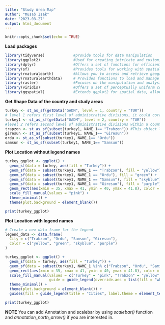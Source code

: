 ---
title: "Study Area Map"
author: "Musab Isak"
date: "2023-08-27"
output: html_document
---

```{r setup, include=FALSE}
knitr::opts_chunk$set(echo = TRUE)
```

**Load packages**

```{r}
library(tidyverse)             #provide tools for data manipulation 
library(ggplot2)               #Used for creating intricate and customizable data visualizations 
library(dplyr)                 #Offers a set of functions for efficient data manipulation
library(sf)                    #Provides tools for working with spatial data 
library(rnaturalearth)         #Allows you to access and retrieve geographical data from the Natural earth dataset for mapping and analysis.
library(rnaturalearthdata)     # Provides functions to load and manage Natural Earth data within R
library(raster)                #Focuses on the manipulation and analysis of gridded spatial data
library(viridis)               #Offers a set of perceptually uniform color scales for creating informative and visually appealing visualizations.
library(ggspatial)             #Extends ggplot2 for spatial data, allowing you to combine the power of ggplot2 with spatial visualizations and data.
```

**Get Shape Data of the country and study areas**

```{r}
turkey <- st_as_sf(getData("GADM", level = 1, country = "TUR")) 
# level 1 refers first level of administrative divisions, it could correspond to major regions or states within the country, like provinces or states in some other countries. 
turkey1 <- st_as_sf(getData("GADM", level = 2, country = "TUR")) 
#level 2 refers second level of administrative divisions within a country.  It's a more detailed breakdown of administrative regions. 
trapzon <- st_as_sf(subset(turkey1, NAME_1== "Trabzon")) #This object likely contains the spatial information for the administrative region named "Trabzon."
giresun <- st_as_sf(subset(turkey1, NAME_1== "Giresun"))
ordu <- st_as_sf(subset(turkey1, NAME_1== "Ordu"))
samsun <- st_as_sf(subset(turkey1, NAME_1== "Samsun"))
```

**Plot Location without legend names**

```{r}
turkey_ggplot <- ggplot() +
  geom_sf(data = turkey, aes(fill = "Turkey")) +
  geom_sf(data = subset(turkey1, NAME_1 == "Trabzon"), fill = "yellow") + 
  geom_sf(data = subset(turkey1, NAME_1 == "Ordu"), fill = "green") +
  geom_sf(data = subset(turkey1, NAME_1 == "Samsun"), fill = "skyblue") +
  geom_sf(data = subset(turkey1, NAME_1 == "Giresun"), fill = "purple") +
  geom_rect(aes(xmin = 35, xmax = 41, ymin = 40, ymax = 41.8), color = "black", fill = NA) +
  scale_fill_manual(values = "pink") +
  theme_minimal() +
  theme(plot.background = element_blank())

print(turkey_ggplot)
```

**Plot Location with legend names**

```{r}
# Create a new data frame for the legend
legend_data <- data.frame(
  City = c("Trabzon", "Ordu", "Samsun", "Giresun"),
  Color = c("yellow", "green", "skyblue", "purple")
)

turkey_ggplot <- ggplot() +
  geom_sf(data = turkey, aes(fill = "Turkey")) +
  geom_sf(data = subset(turkey1, NAME_1 %in% c("Trabzon", "Ordu", "Samsun", "Giresun")), aes(fill = NAME_1)) +
  geom_rect(aes(xmin = 35, xmax = 41, ymin = 40, ymax = 41.8), color = "black", fill = NA) +
  scale_fill_manual(values = c("Turkey" = "pink", "Trabzon" = "yellow", "Ordu" = "green", "Samsun" = "skyblue", "Giresun" = "purple"),
                    guide = guide_legend(override.aes = list(fill = "white"))) +
  theme_minimal() +
  theme(plot.background = element_blank()) +
  guides(fill = guide_legend(title = "Cities", label.theme = element_text(color = "black", face = "bold"))) + labs(title = "STUDY AREA")

print(turkey_ggplot)
```


**NOTE** You can add Annotation and scalebar by using *scalebar()* function and *annotation_north_arrow()* if you are interested in.








